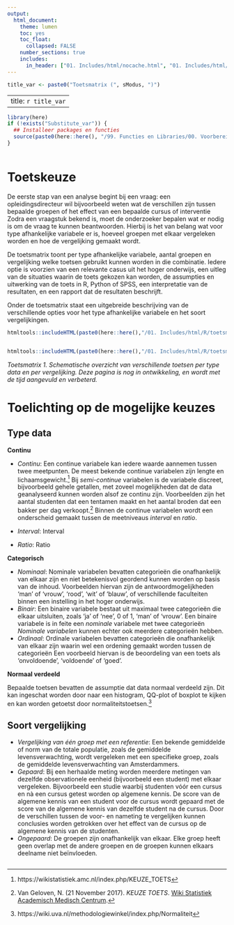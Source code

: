 ```yaml
---
output:
  html_document:
    theme: lumen
    toc: yes
    toc_float: 
      collapsed: FALSE 
    number_sections: true
    includes:
      in_header: ["01. Includes/html/nocache.html", "01. Includes/html/favicon.html", "01. Includes/html/analytics.html"]  
---
```


```r
title_var <- paste0("Toetsmatrix (", sModus, ")")
```

---
title: `r title_var`
---

<!-- ## CLOSEDBLOK: Functies.R -->
```r
library(here)
if (!exists("Substitute_var")) {
  ## Installeer packages en functies
  source(paste0(here::here(), "/99. Functies en Libraries/00. Voorbereidingen.R"), echo = FALSE)
}
```
<!-- ## /CLOSEDBLOK: Functies.R -->

<style>
`r htmltools::includeHTML(paste0(here::here(),"/01. Includes/css/Stylesheet_SHHO.css"))`
</style>

<!-- ## CLOSEDBLOK: Header.R -->
```r
```
<!-- ## /CLOSEDBLOK: Header.R -->

# Toetskeuze
De eerste stap van een analyse begint bij een vraag: een opleidingsdirecteur wil bijvoorbeeld  weten wat de verschillen zijn tussen bepaalde groepen of het effect van een bepaalde cursus of interventie Zodra een vraagstuk bekend is, moet de onderzoeker bepalen wat er nodig is om de vraag te kunnen beantwoorden. Hierbij is het van belang wat voor type afhankelijke variabele er is, hoeveel groepen met elkaar vergeleken worden en hoe de vergelijking gemaakt wordt.

De toetsmatrix toont per type afhankelijke variabele, aantal groepen en vergelijking welke toetsen gebruikt kunnen worden in die combinatie. Iedere optie is voorzien van een relevante casus uit het hoger onderwijs, een uitleg van de situaties waarin de toets gekozen kan worden, de assumpties en uitwerking van de toets in R, Python of SPSS, een interpretatie van de resultaten, en een rapport dat de resultaten beschrijft.   

Onder de toetsmatrix staat een uitgebreide beschrijving van de verschillende opties voor het type afhankelijke variabele en het soort vergelijkingen.

```r
htmltools::includeHTML(paste0(here::here(),"/01. Includes/html/R/toetsmatrix_header.html"))
```
```r
```
```r
htmltools::includeHTML(paste0(here::here(),"/01. Includes/html/R/toetsmatrix_footer.html"))
```
*Toetsmatrix 1. Schematische overzicht van verschillende toetsen per type data en per vergelijking. Deze pagina is nog in ontwikkeling, en wordt met de tijd aangevuld en verbeterd.*

# Toelichting op de mogelijke keuzes

## Type data  
__Continu__

* *Continu*: Een continue variabele kan iedere waarde aannemen tussen twee meetpunten. De meest bekende continue variabelen zijn lengte en lichaamsgewicht.[^1] Bij *semi-continue* variabelen is de variabele discreet, bijvoorbeeld gehele getallen, met zoveel mogelijkheden dat de data geanalyseerd kunnen worden alsof ze continu zijn. Voorbeelden zijn het aantal studenten dat een tentamen maakt en het aantal broden dat een bakker per dag verkoopt.[^2] Binnen de continue variabelen wordt een onderscheid gemaakt tussen de meetniveaus *interval* en *ratio*. 

* *Interval*: Interval 
* *Ratio*: Ratio

__Categorisch__

* *Nominaal*: Nominale variabelen bevatten categorieën die onafhankelijk van elkaar zijn en niet betekenisvol geordend kunnen worden op basis van de inhoud. Voorbeelden hiervan zijn de antwoordmogelijkheden 'man' of 'vrouw', 'rood', 'wit' of 'blauw', of verschillende faculteiten binnen een instelling in het hoger onderwijs.  
* *Binair*: Een binaire variabele bestaat uit maximaal twee categorieën die elkaar uitsluiten, zoals ‘ja’ of ‘nee’, 0 of 1, ‘man’ of ‘vrouw’. Een binaire variabele is in feite een *nominale* variabele met twee categorieën *Nominale variabelen* kunnen echter ook meerdere categorieën hebben.  
* *Ordinaal*: Ordinale variabelen bevatten categorieën die onafhankelijk van elkaar zijn waarin wel een ordening gemaakt worden tussen de categorieën Een voorbeeld hiervan is de beoordeling van een toets als 'onvoldoende', 'voldoende' of 'goed'.  

__Normaal verdeeld__

Bepaalde toetsen bevatten de assumptie dat data normaal verdeeld zijn. Dit kan ingeschat worden door naar een histogram, QQ-plot of boxplot te kijken en kan worden getoetst door normaliteitstoetsen.[^3] 

## Soort vergelijking
* *Vergelijking van één groep met een referentie*: Een bekende gemiddelde of norm van de totale populatie, zoals de gemiddelde levensverwachting, wordt vergeleken met een specifieke groep, zoals de gemiddelde levensverwachting van Amsterdammers.    
* *Gepaard*: Bij een herhaalde meting worden meerdere metingen van dezelfde observationele eenheid (bijvoorbeeld een student) met elkaar vergeleken. Bijvoorbeeld een studie waarbij studenten vóór een cursus en nà een cursus getest worden op algemene kennis. De score van de algemene kennis van een student voor de cursus wordt gepaard met de score van de algemene kennis van dezelfde student na de cursus. Door de verschillen tussen de voor- en nameting te vergelijken kunnen conclusies worden getrokken over het effect van de cursus op de algemene kennis van de studenten. 
* *Ongepaard*: De groepen zijn onafhankelijk van elkaar. Elke groep heeft geen overlap met de andere groepen en de groepen kunnen elkaars deelname niet beïnvloeden.

[^1]: https://wikistatistiek.amc.nl/index.php/KEUZE_TOETS
[^2]: Van Geloven, N. (21 November 2017). *KEUZE TOETS*. [Wiki Statistiek Academisch Medisch Centrum](https://wikistatistiek.amc.nl/index.php/KEUZE_TOETS).
[^3]: https://wiki.uva.nl/methodologiewinkel/index.php/Normaliteit

<!-- ## CLOSEDBLOK: Footer.R -->
```r
```
<!-- ## /CLOSEDBLOK: Footer.R -->